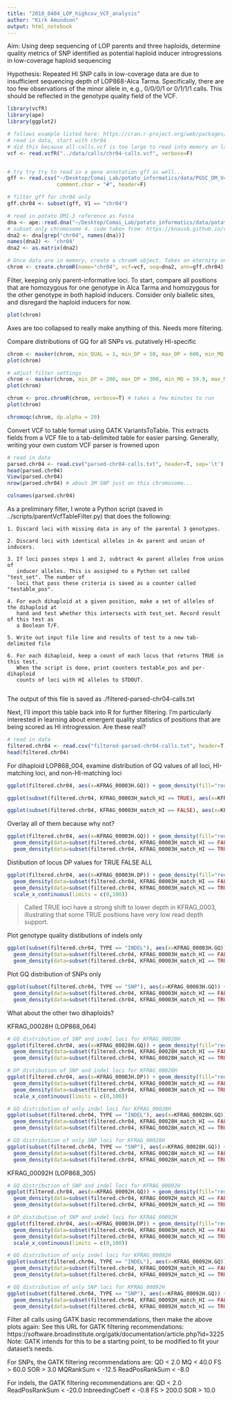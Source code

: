 ```yaml
---
title: "2018_0404_LOP_highcov_VCF_analysis"
author: "Kirk Amundson"
output: html_notebook
---
```


Aim: Using deep sequencing of LOP parents and three haploids, determine quality metrics of SNP
identified as potential haploid inducer introgressions in low-coverage haploid sequencing

Hypothesis: Repeated HI SNP calls in low-coverage data are due to insufficient sequencing
depth of LOP868-Alca Tarma. Specifically, there are too few observations of the minor allele
in, e.g., 0/0/0/1 or 0/1/1/1 calls. This should be reflected in the genotype quality field 
of the VCF.

```r
library(vcfR)
library(ape)
library(ggplot2)
```

```r
# follows example listed here: https://cran.r-project.org/web/packages/vcfR/vignettes/intro_to_vcfR.html
# read in data, start with chr04
# did this because all-calls.vcf is too large to read into memory on laptop
vcf <- read.vcfR("../data/calls/chr04-calls.vcf", verbose=F)


# try try try to read in a gene annotation gff as well...
gff <- read.csv("~/Desktop/Comai_Lab/potato_informatics/data/PGSC_DM_V403_genes.gff3", sep='\t', quote="",
                comment.char = "#", header=F)

# filter gff for chr04 only
gff.chr04 <- subset(gff, V1 == "chr04")

# read in potato DM1-3 reference as fasta
dna <- ape::read.dna("~/Desktop/Comai_Lab/potato_informatics/data/potato_dm_v404_all_pm_un.fasta", format="fasta")
# subset only chromosome 4. code taken from: https://knausb.github.io/vcfR_documentation/subset_data_to_1chrom.html
dna2 <- dna[grep("chr04", names(dna))]
names(dna2) <- 'chr04'
dna2 <- as.matrix(dna2)
```

```r
# Once data are in memory, create a chromR object. Takes an eternity on laptop.
chrom <- create.chromR(name="chr04", vcf=vcf, seq=dna2, ann=gff.chr04)
```


Filter, keeping only parent-informative loci. To start, compare all positions that are homozygous for one genotype in Alca Tarma
and homozygous for the other genotype in both haploid inducers. Consider only biallelic sites, and disregard the haploid inducers for now.

```r
plot(chrom)
```

Axes are too collapsed to really make anything of this. Needs more filtering.

Compare distributions of GQ for all SNPs vs. putatively HI-specific

```r
chrom <- masker(chrom, min_QUAL = 1, min_DP = 50, max_DP = 600, min_MQ = 30, max_MQ = 100)
plot(chrom)
```

```r
# adjust filter settings
chrom <- masker(chrom, min_DP = 200, max_DP = 300, min_MQ = 59.9, max_MQ = 60.1)
plot(chrom)
```

```r
chrom <- proc.chromR(chrom, verbose=T) # takes a few minutes to run
plot(chrom)
```

```r
chromoqc(chrom, dp.alpha = 20)
```

Convert VCF to table format using GATK VariantsToTable.
This extracts fields from a VCF file to a tab-delimited table for easier parsing.
Generally, writing your own custom VCF parser is frowned upon

```r
# read in data
parsed.chr04 <- read.csv("parsed-chr04-calls.txt", header=T, sep='\t')
head(parsed.chr04)
View(parsed.chr04)
nrow(parsed.chr04) # about 3M SNP just on this chromosome...
```

```r
colnames(parsed.chr04)
```

As a preliminary filter, I wrote a Python script (saved in ../scripts/parentVcfTableFilter.py) that does the following:

    1. Discard loci with missing data in any of the parental 3 genotypes.
    
    2. Discard loci with identical alleles in 4x parent and union of inducers.
    
    3. If loci passes steps 1 and 2, subtract 4x parent alleles from union of 
       inducer alleles. This is assigned to a Python set called "test_set". The number of
       loci that pass these criteria is saved as a counter called "testable_pos".
       
    4. For each dihaploid at a given position, make a set of alleles of the dihaploid at
       hand and test whether this intersects with test_set. Record result of this test as
       a Boolean T/F.
       
    5. Write out input file line and results of test to a new tab-delimited file
    
    6. For each dihaploid, keep a count of each locus that returns TRUE in this test.
       When the script is done, print counters testable_pos and per-dihaploid 
       counts of loci with HI alleles to STDOUT.
       
The output of this file is saved as ./filtered-parsed-chr04-calls.txt
       
Next, I'll import this table back into R for further filtering. I'm particularly interested in learning about emergent quality statistics of positions that are being scored as HI introgression. Are these real?

```r
# read in data
filtered.chr04 <- read.csv("filtered-parsed-chr04-calls.txt", header=T, sep='\t')
head(filtered.chr04)
```

For dihaploid LOP868_004, examine distribution of GQ values of all loci, HI-matching loci, and non-HI-matching loci

```r
ggplot(filtered.chr04, aes(x=KFRAG_00003H.GQ)) + geom_density(fill="red", alpha = 0.4)
```

```r
ggplot(subset(filtered.chr04, KFRAG_00003H_match_HI == TRUE), aes(x=KFRAG_00003H.GQ)) + geom_density(fill="blue", alpha = 0.4)
```

```r
ggplot(subset(filtered.chr04, KFRAG_00003H_match_HI == FALSE), aes(x=KFRAG_00003H.GQ)) + geom_density(fill="green", alpha = 0.4)
```

Overlay all of them because why not?

```r
ggplot(filtered.chr04, aes(x=KFRAG_00003H.GQ)) + geom_density(fill="red", alpha = 0.4) +
  geom_density(data=subset(filtered.chr04, KFRAG_00003H_match_HI == FALSE), aes(x=KFRAG_00003H.GQ), fill="green", alpha=0.4) +
  geom_density(data=subset(filtered.chr04, KFRAG_00003H_match_HI == TRUE), aes(x=KFRAG_00003H.GQ), fill="blue", alpha=0.4)
```

Distibution of locus DP values for TRUE FALSE ALL

```r
ggplot(filtered.chr04, aes(x=KFRAG_00003H.DP)) + geom_density(fill="red", alpha = 0.4) +
  geom_density(data=subset(filtered.chr04, KFRAG_00003H_match_HI == FALSE), aes(x=KFRAG_00003H.DP), fill="green", alpha=0.4) +
  geom_density(data=subset(filtered.chr04, KFRAG_00003H_match_HI == TRUE), aes(x=KFRAG_00003H.DP), fill="blue", alpha=0.4) +
  scale_x_continuous(limits = c(0,100))
```

> Called TRUE loci have a strong shift to lower depth in KFRAG_0003, illustrating that some TRUE positions have very low read depth support.

Plot genotype quality distibutions of indels only

```r
ggplot(subset(filtered.chr04, TYPE == "INDEL"), aes(x=KFRAG_00003H.GQ)) + geom_density(fill="red", alpha = 0.4) +
  geom_density(data=subset(filtered.chr04, KFRAG_00003H_match_HI == FALSE & TYPE == "INDEL"), aes(x=KFRAG_00003H.GQ), fill="green", alpha=0.4) +
  geom_density(data=subset(filtered.chr04, KFRAG_00003H_match_HI == TRUE & TYPE == "INDEL"), aes(x=KFRAG_00003H.GQ), fill="blue", alpha=0.4)
```

Plot GQ distribution of SNPs only

```r
ggplot(subset(filtered.chr04, TYPE == "SNP"), aes(x=KFRAG_00003H.GQ)) + geom_density(fill="red", alpha = 0.4) +
  geom_density(data=subset(filtered.chr04, KFRAG_00003H_match_HI == FALSE & TYPE == "SNP"), aes(x=KFRAG_00003H.GQ), fill="green", alpha=0.4) +
  geom_density(data=subset(filtered.chr04, KFRAG_00003H_match_HI == TRUE & TYPE == "SNP"), aes(x=KFRAG_00003H.GQ), fill="blue", alpha=0.4)
```

What about the other two dihaploids?

KFRAG_00028H (LOP868_064)
```r
# GQ distribution of SNP and indel loci for KFRAG_00028H
ggplot(filtered.chr04, aes(x=KFRAG_00028H.GQ)) + geom_density(fill="red", alpha = 0.4) +
  geom_density(data=subset(filtered.chr04, KFRAG_00028H_match_HI == FALSE), aes(x=KFRAG_00028H.GQ), fill="green", alpha=0.4) +
  geom_density(data=subset(filtered.chr04, KFRAG_00028H_match_HI == TRUE), aes(x=KFRAG_00028H.GQ), fill="blue", alpha=0.4)
```

```r
# DP distibution of SNP and indel loci for KFRAG_00028H
ggplot(filtered.chr04, aes(x=KFRAG_00003H.DP)) + geom_density(fill="red", alpha = 0.4) +
  geom_density(data=subset(filtered.chr04, KFRAG_00003H_match_HI == FALSE), aes(x=KFRAG_00003H.DP), fill="green", alpha=0.4) +
  geom_density(data=subset(filtered.chr04, KFRAG_00003H_match_HI == TRUE), aes(x=KFRAG_00003H.DP), fill="blue", alpha=0.4) +
  scale_x_continuous(limits = c(0,100))
```

```r
# GQ distribution of only indel loci for KFRAG_00028H
ggplot(subset(filtered.chr04, TYPE == "INDEL"), aes(x=KFRAG_00028H.GQ)) + geom_density(fill="red", alpha = 0.4) +
  geom_density(data=subset(filtered.chr04, KFRAG_00028H_match_HI == FALSE & TYPE == "INDEL"), aes(x=KFRAG_00028H.GQ), fill="green", alpha=0.4) +
  geom_density(data=subset(filtered.chr04, KFRAG_00028H_match_HI == TRUE & TYPE == "INDEL"), aes(x=KFRAG_00028H.GQ), fill="blue", alpha=0.4)
```

```r
# GQ distribution of only SNP loci for KFRAG_00028H
ggplot(subset(filtered.chr04, TYPE == "SNP"), aes(x=KFRAG_00028H.GQ)) + geom_density(fill="red", alpha = 0.4) +
  geom_density(data=subset(filtered.chr04, KFRAG_00028H_match_HI == FALSE & TYPE == "SNP"), aes(x=KFRAG_00028H.GQ), fill="green", alpha=0.4) +
  geom_density(data=subset(filtered.chr04, KFRAG_00028H_match_HI == TRUE & TYPE == "SNP"), aes(x=KFRAG_00028H.GQ), fill="blue", alpha=0.4)
```

KFRAG_00092H (LOP868_305)
```r
# GQ distribution of SNP and indel loci for KFRAG_00092H
ggplot(filtered.chr04, aes(x=KFRAG_00092H.GQ)) + geom_density(fill="red", alpha = 0.4) +
  geom_density(data=subset(filtered.chr04, KFRAG_00092H_match_HI == FALSE), aes(x=KFRAG_00092H.GQ), fill="green", alpha=0.4) +
  geom_density(data=subset(filtered.chr04, KFRAG_00092H_match_HI == TRUE), aes(x=KFRAG_00092H.GQ), fill="blue", alpha=0.4)
```

```r
# DP distibution of SNP and indel loci for KFRAG_00092H
ggplot(filtered.chr04, aes(x=KFRAG_00003H.DP)) + geom_density(fill="red", alpha = 0.4) +
  geom_density(data=subset(filtered.chr04, KFRAG_00003H_match_HI == FALSE), aes(x=KFRAG_00003H.DP), fill="green", alpha=0.4) +
  geom_density(data=subset(filtered.chr04, KFRAG_00003H_match_HI == TRUE), aes(x=KFRAG_00003H.DP), fill="blue", alpha=0.4) +
  scale_x_continuous(limits = c(0,100))
```

```r
# GQ distribution of only indel loci for KFRAG_00092H
ggplot(subset(filtered.chr04, TYPE == "INDEL"), aes(x=KFRAG_00092H.GQ)) + geom_density(fill="red", alpha = 0.4) +
  geom_density(data=subset(filtered.chr04, KFRAG_00092H_match_HI == FALSE & TYPE == "INDEL"), aes(x=KFRAG_00092H.GQ), fill="green", alpha=0.4) +
  geom_density(data=subset(filtered.chr04, KFRAG_00092H_match_HI == TRUE & TYPE == "INDEL"), aes(x=KFRAG_00092H.GQ), fill="blue", alpha=0.4)
```

```r
# GQ distribution of only SNP loci for KFRAG_00092H
ggplot(subset(filtered.chr04, TYPE == "SNP"), aes(x=KFRAG_00092H.GQ)) + geom_density(fill="red", alpha = 0.4) +
  geom_density(data=subset(filtered.chr04, KFRAG_00092H_match_HI == FALSE & TYPE == "SNP"), aes(x=KFRAG_00092H.GQ), fill="green", alpha=0.4) +
  geom_density(data=subset(filtered.chr04, KFRAG_00092H_match_HI == TRUE & TYPE == "SNP"), aes(x=KFRAG_00092H.GQ), fill="blue", alpha=0.4)
```

Filter all calls using GATK basic recommendations, then make the above plots again:
See this URL for GATK filtering recommendations: https://software.broadinstitute.org/gatk/documentation/article.php?id=3225
Note: GATK intends for this to be a starting point, to be modified to fit your dataset's needs.

For SNPs, the GATK filtering recommendations are:
QD < 2.0
MQ < 40.0
FS > 60.0
SOR > 3.0
MQRankSum < -12.5
ReadPosRankSum < -8.0

For indels, the GATK filtering recommendations are:
QD < 2.0
ReadPosRankSum < -20.0
InbreedingCoeff < -0.8
FS > 200.0
SOR > 10.0